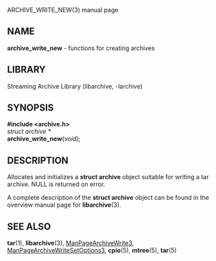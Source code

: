 ARCHIVE_WRITE_NEW(3) manual page 
== NAME == 
'''archive_write_new''' 
- functions for creating archives 
== LIBRARY == 
Streaming Archive Library (libarchive, -larchive) 
== SYNOPSIS == 
'''<nowiki>#include <archive.h></nowiki>''' 
<br> 
''struct archive *'' 
<br> 
'''archive_write_new'''(''void''); 
== DESCRIPTION == 
Allocates and initializes a 
'''struct archive''' 
object suitable for writing a tar archive. 
NULL 
is returned on error. 

A complete description of the 
'''struct archive''' 
object can be found in the overview manual page for 
'''libarchive'''(3). 
== SEE ALSO == 
'''tar'''(1), 
'''libarchive'''(3), 
[[ManPageArchiveWrite3]], 
[[ManPageArchiveWriteSetOptions3]], 
'''cpio'''(5), 
'''mtree'''(5), 
'''tar'''(5) 
